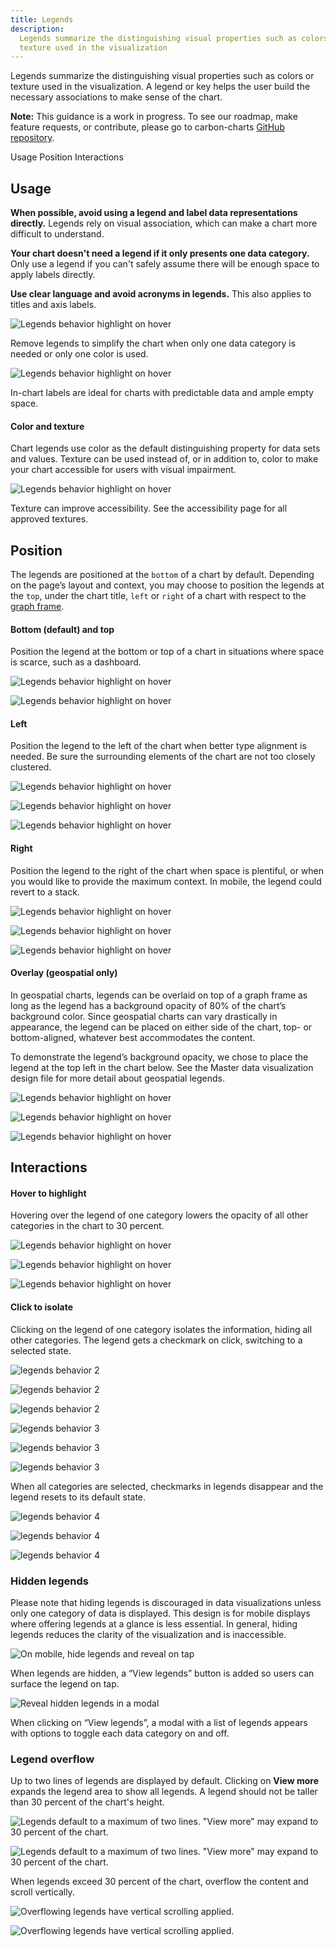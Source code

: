 ```yaml
---
title: Legends
description:
  Legends summarize the distinguishing visual properties such as colors or
  texture used in the visualization
---
```


<PageDescription>

Legends summarize the distinguishing visual properties such as colors or texture
used in the visualization. A legend or key helps the user build the necessary
associations to make sense of the chart.

</PageDescription>

<InlineNotification>

**Note:** This guidance is a work in progress. To see our roadmap, make feature
requests, or contribute, please go to carbon-charts
[GitHub repository](https://github.com/carbon-design-system/carbon-charts).

</InlineNotification>

<AnchorLinks>

<AnchorLink>Usage</AnchorLink>
<AnchorLink>Position</AnchorLink>
<AnchorLink>Interactions</AnchorLink>

</AnchorLinks>

## Usage

**When possible, avoid using a legend and label data representations directly.**
Legends rely on visual association, which can make a chart more difficult to
understand.

**Your chart doesn't need a legend if it only presents one data category.** Only
use a legend if you can't safely assume there will be enough space to apply
labels directly.

**Use clear language and avoid acronyms in legends.** This also applies to
titles and axis labels.

<Row>
<Column colLg={6} colMd={4} colSm={4}>

![Legends behavior highlight on hover](images/legends-usage-1.png)

<Caption>
  Remove legends to simplify the chart when only one data category is needed or
  only one color is used.
</Caption>

</Column>
<Column colLg={6} colMd={4} colSm={4}>

![Legends behavior highlight on hover](images/legends-usage-2.png)

<Caption>
  In-chart labels are ideal for charts with predictable data and ample empty
  space.
</Caption>

</Column>

</Row>

#### Color and texture

Chart legends use color as the default distinguishing property for data sets and
values. Texture can be used instead of, or in addition to, color to make your
chart accessible for users with visual impairment.

<Row>
<Column colLg={6} colMd={4} colSm={4}>

![Legends behavior highlight on hover](images/legends-usage-3.png)

<Caption>
  Texture can improve accessibility. See the accessibility page for all approved
  textures.
</Caption>

</Column>
</Row>

## Position

The legends are positioned at the `bottom` of a chart by default. Depending on
the page’s layout and context, you may choose to position the legends at the
`top`, under the chart title, `left` or `right` of a chart with respect to the
[graph frame](./chart-anatomy).

#### Bottom (default) and top

Position the legend at the bottom or top of a chart in situations where space is
scarce, such as a dashboard.

<Row>
<Column colLg={6} colMd={4} colSm={4}>

![Legends behavior highlight on hover](images/legends-pos-1.png)

</Column>
<Column colLg={6} colMd={4} colSm={4}>

![Legends behavior highlight on hover](images/legends-pos-2.png)

</Column>
</Row>

#### Left

Position the legend to the left of the chart when better type alignment is
needed. Be sure the surrounding elements of the chart are not too closely
clustered.

<Row>
<Column colLg={8} colMd={6} colSm={4}>
<ArtDirection>

![Legends behavior highlight on hover](images/legends-pos-4sm.png)

![Legends behavior highlight on hover](images/legends-pos-4.png)

![Legends behavior highlight on hover](images/legends-pos-4.png)

</ArtDirection>
</Column>
</Row>

#### Right

Position the legend to the right of the chart when space is plentiful, or when
you would like to provide the maximum context. In mobile, the legend could
revert to a stack.

<Row>
<Column colLg={8} colMd={6} colSm={4}>

<ArtDirection>

![Legends behavior highlight on hover](images/legends-pos-3sm.png)

![Legends behavior highlight on hover](images/legends-pos-3.png)

![Legends behavior highlight on hover](images/legends-pos-3.png)

</ArtDirection>

</Column>
</Row>

#### Overlay (geospatial only)

In geospatial charts, legends can be overlaid on top of a graph frame as long as
the legend has a background opacity of 80% of the chart’s background color.
Since geospatial charts can vary drastically in appearance, the legend can be
placed on either side of the chart, top- or bottom-aligned, whatever best
accommodates the content.

To demonstrate the legend’s background opacity, we chose to place the legend at
the top left in the chart below. See the Master data visualization design file
for more detail about geospatial legends.

<Row>
<Column colLg={12} colMd={6} colSm={4}>
<ArtDirection>

![Legends behavior highlight on hover](images/legends-pos-5sm.png)

![Legends behavior highlight on hover](images/legends-pos-5.png)

![Legends behavior highlight on hover](images/legends-pos-5.png)

</ArtDirection>
</Column>
</Row>

## Interactions

#### Hover to highlight

Hovering over the legend of one category lowers the opacity of all other
categories in the chart to 30 percent.

<Row>
<Column colLg={8} colMd={6} colSm={4}>

<ArtDirection>

![Legends behavior highlight on hover](images/legends-behavior-1-sm.png)

![Legends behavior highlight on hover](images/legends-behavior-1.png)

![Legends behavior highlight on hover](images/legends-behavior-1.png)

</ArtDirection>

</Column>
</Row>

#### Click to isolate

Clicking on the legend of one category isolates the information, hiding all
other categories. The legend gets a checkmark on click, switching to a selected
state.

<Row>
<Column colLg={8} colMd={6} colSm={4}>
<ArtDirection>

![legends behavior 2](images/legends-behavior-2-sm.png)

![legends behavior 2](images/legends-behavior-2.png)

![legends behavior 2](images/legends-behavior-2.png)

</ArtDirection>
</Column>
</Row>

<Row>
<Column colLg={8} colMd={6} colSm={4}>
<ArtDirection>

![legends behavior 3](images/legends-behavior-3-sm.png)

![legends behavior 3](images/legends-behavior-3.png)

![legends behavior 3](images/legends-behavior-3.png)

</ArtDirection>
</Column>
</Row>

When all categories are selected, checkmarks in legends disappear and the legend
resets to its default state.

<Row>
<Column colLg={8} colMd={6} colSm={4}>
<ArtDirection>

![legends behavior 4](images/legends-behavior-4-sm.png)

![legends behavior 4](images/legends-behavior-4.png)

![legends behavior 4](images/legends-behavior-4.png)

</ArtDirection>
</Column>
</Row>

### Hidden legends

Please note that hiding legends is discouraged in data visualizations unless
only one category of data is displayed. This design is for mobile displays where
offering legends at a glance is less essential. In general, hiding legends
reduces the clarity of the visualization and is inaccessible.

<Row>
<Column colLg={6} colMd={4} colSm={4}>

![On mobile, hide legends and reveal on tap](images/legends-hidden-1.png)

<Caption>
  When legends are hidden, a “View legends” button is added so users can surface
  the legend on tap.
</Caption>

</Column>
<Column colLg={6} colMd={4} colSm={4}>

![Reveal hidden legends in a modal](images/legends-hidden-2.png)

<Caption>
  When clicking on “View legends”, a modal with a list of legends appears with
  options to toggle each data category on and off.
</Caption>

</Column>
</Row>

### Legend overflow

Up to two lines of legends are displayed by default. Clicking on **View more**
expands the legend area to show all legends. A legend should not be taller than
30 percent of the chart's height.

<Row>
<Column colLg={6} colMd={4} colSm={4}>

![Legends default to a maximum of two lines. "View more" may expand to 30 percent of the chart.](images/legends-overflow-1a.png)

</Column>
<Column colLg={6} colMd={4} colSm={4}>

![Legends default to a maximum of two lines. "View more" may expand to 30 percent of the chart.](images/legends-overflow-1b.png)

</Column>
</Row>

When legends exceed 30 percent of the chart, overflow the content and scroll
vertically.

<Row>
<Column colLg={6} colMd={4} colSm={4}>

![Overflowing legends have vertical scrolling applied.](images/legends-overflow-2a.png)

</Column>
<Column colLg={6} colMd={4} colSm={4}>

![Overflowing legends have vertical scrolling applied.](images/legends-overflow-2b.png)

</Column>
</Row>
